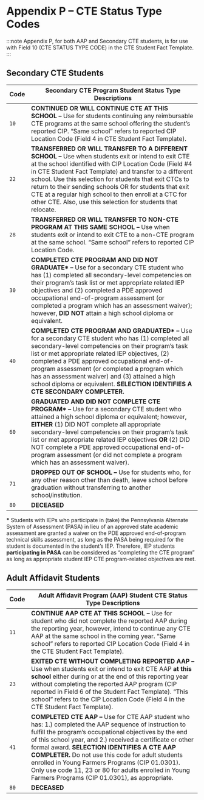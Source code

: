 # Appendix P – CTE Status Type Codes

:::note
Appendix P, for both AAP and Secondary CTE students, is for use with Field 10 (CTE STATUS TYPE CODE) in the CTE Student Fact Template.
:::

## Secondary CTE Students

| Code | Secondary CTE Program Student Status Type Descriptions                                                                                                                                                                                                                                                                                                                                                                                                                      |
|------|-----------------------------------------------------------------------------------------------------------------------------------------------------------------------------------------------------------------------------------------------------------------------------------------------------------------------------------------------------------------------------------------------------------------------------------------------------------------------------|
| `10`   | **CONTINUED OR WILL CONTINUE CTE AT THIS SCHOOL** **–** Use for students continuing any reimbursable CTE programs at the same school offering the student’s reported CIP. “Same school” refers to reported CIP Location Code (Field 4 in CTE Student Fact Template).                                                                                                                                                                                                        |
| `22`   | **TRANSFERRED OR WILL TRANSFER TO A DIFFERENT SCHOOL** **–** Use when students exit or intend to exit CTE at the school identified with CIP Location Code (Field \#4 in CTE Student Fact Template) and transfer to a different school. Use this selection for students that exit CTCs to return to their sending schools OR for students that exit CTE at a regular high school to then enroll at a CTC for other CTE. Also, use this selection for students that relocate. |
| `28`   | **TRANSFERRED OR WILL TRANSFER TO NON-CTE PROGRAM AT THIS SAME SCHOOL** **–** Use when students exit or intend to exit CTE to a non-CTE program at the same school. “Same school” refers to reported CIP Location Code.                                                                                                                                                                                                                                                     |
| `30`   | **COMPLETED CTE PROGRAM AND DID NOT GRADUATE\*** **–** Use for a secondary CTE student who has (1) completed all secondary-level competencies on their program’s task list or met appropriate related IEP objectives and (2) completed a PDE approved occupational end-of-program assessment (or completed a program which has an assessment waiver); however, **DID NOT** attain a high school diploma or equivalent.                                                      |
| `40`   | **COMPLETED CTE PROGRAM AND GRADUATED\*** **–** Use for a secondary CTE student who has (1) completed all secondary-level competencies on their program’s task list or met appropriate related IEP objectives, (2) completed a PDE approved occupational end-of-program assessment (or completed a program which has an assessment waiver) and (3) attained a high school diploma or equivalent. **SELECTION IDENTIFIES A CTE SECONDARY COMPLETER.**                        |
| `60`   | **GRADUATED AND DID NOT COMPLETE CTE PROGRAM\*** **–** Use for a secondary CTE student who attained a high school diploma or equivalent; however, **EITHER** (1) DID NOT complete all appropriate secondary-level competencies on their program’s task list or met appropriate related IEP objectives **OR** (2) DID NOT complete a PDE approved occupational end-of-program assessment (or did not complete a program which has an assessment waiver).                     |
| `71`   | **DROPPED OUT OF SCHOOL** **–** Use for students who, for any other reason other than death, leave school before graduation without transferring to another school/institution.                                                                                                                                                                                                                                                                                             |
| `80`   | **DECEASED**                                                                                                                                                                                                                                                                                                                                                                                                                                                                |

**\*** Students with IEPs who participate in (take) the Pennsylvania Alternate System of Assessment (PASA) in lieu of an approved state academic assessment are granted a waiver on the PDE approved end-of-program technical skills assessment, as long as the PASA being required for the student is documented in the student’s IEP. Therefore, IEP students **participating in PASA** can be considered as “completing the CTE program” as long as appropriate student IEP CTE program-related objectives are met.

## Adult Affidavit Students

| Code | Adult Affidavit Program (AAP) Student CTE Status Type Descriptions                                                                                                                                                                                                                                                                                                                                                                                                                              |
|------|-------------------------------------------------------------------------------------------------------------------------------------------------------------------------------------------------------------------------------------------------------------------------------------------------------------------------------------------------------------------------------------------------------------------------------------------------------------------------------------------------|
| `11`   | **CONTINUE AAP CTE AT THIS SCHOOL –** Use for student who did not complete the reported AAP during the reporting year, however, intend to continue any CTE AAP at the same school in the coming year. “Same school” refers to reported CIP Location Code (Field 4 in the CTE Student Fact Template).                                                                                                                                                                                            |
| `23`   | **EXITED CTE WITHOUT COMPLETING REPORTED AAP –** Use when students exit or intend to exit CTE AAP **at this school** either during or at the end of this reporting year without completing the reported AAP program (CIP reported in Field 6 of the Student Fact Template). “This school” refers to the CIP Location Code (Field 4 in the CTE Student Fact Template).                                                                                                                           |
| `41`   | **COMPLETED CTE AAP –** Use for CTE AAP student who has: 1.) completed the AAP sequence of instruction to fulfill the program’s occupational objectives by the end of this school year, and 2.) received a certificate or other formal award. **SELECTION IDENTIFIES A CTE AAP COMPLETER.**   Do not use this code for adult students enrolled in Young Farmers Programs (CIP 01.0301). Only use code 11, 23 or 80 for adults enrolled in Young Farmers Programs (CIP 01.0301), as appropriate. |
| `80`   | **DECEASED**                                                                                                                                                                                                                                                                                                                                                                                                                                                                                    |
